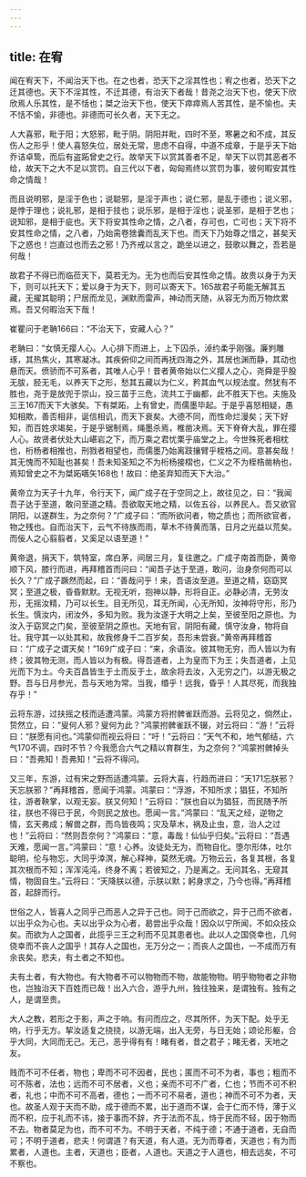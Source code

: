 ```yaml
---
---
---
```

title: 在宥
---




闻在宥天下，不闻治天下也。在之也者，恐天下之淫其性也；宥之也者，恐天下之迁其德也。天下不淫其性，不迁其德，有治天下者哉！昔尧之治天下也，使天下欣欣焉人乐其性，是不恬也；桀之治天下也，使天下瘁瘁焉人苦其性，是不愉也。夫不恬不愉，非德也。非德而可长久者，天下无之。

人大喜邪，毗于阳；大怒邪，毗于阴。阴阳并毗，四时不至，寒暑之和不成，其反伤人之形乎！使人喜怒失位，居处无常，思虑不自得，中道不成章，于是乎天下始乔诘卓鸷，而后有盗跖曾史之行。故举天下以赏其善者不足，举天下以罚其恶者不给，故天下之大不足以赏罚。自三代以下者，匈匈焉终以赏罚为事，彼何暇安其性命之情哉！

而且说明邪，是淫于色也；说聪邪，是淫于声也；说仁邪，是乱于德也；说义邪，是悖于理也；说礼邪，是相于技也；说乐邪，是相于淫也；说圣邪，是相于艺也；说知邪，是相于疵也。天下将安其性命之情，之八者，存可也，亡可也；天下将不安其性命之情，之八者，乃始脔卷猞囊而乱天下也。而天下乃始尊之惜之，甚矣天下之惑也！岂直过也而去之邪！乃齐戒以言之，跪坐以进之，鼓歌以舞之，吾若是何哉！

故君子不得已而临莅天下，莫若无为。无为也而后安其性命之情。故贵以身于为天下，则可以托天下；爱以身于为天下，则可以寄天下。165故君子苟能无解其五藏，无擢其聪明；尸居而龙见，渊默而雷声，神动而天随，从容无为而万物炊累焉。吾又何暇治天下哉！

崔瞿问于老聃166曰：“不治天下，安藏人心？”

老聃曰：“女慎无撄人心。人心排下而进上，上下囚杀，淖约柔乎刚强。廉刿雕琢，其热焦火，其寒凝冰。其疾俯仰之间而再抚四海之外，其居也渊而静，其动也悬而天。偾骄而不可系者，其唯人心乎！昔者黄帝始以仁义撄人之心，尧舜是乎股无胈，胫无毛，以养天下之形，愁其五藏以为仁义，矜其血气以规法度。然犹有不胜也，尧于是放兜于崇山，投三苗于三危，流共工于幽都，此不胜天下也。夫施及三王167而天下大骇矣。下有桀跖，上有曾史，而儒墨毕起。于是乎喜怒相疑，愚知相欺，善否相非，诞信相讥，而天下衰矣。大德不同，而性命烂漫矣；天下好知，而百姓求竭矣，于是乎锯制焉，绳墨杀焉，椎凿决焉。天下脊脊大乱，罪在撄人心。故贤者伏处大山嵁岩之下，而万乘之君忧栗乎庙堂之上。今世殊死者相枕也，桁杨者相推也，刑戮者相望也，而儒墨乃始离跂攘臂乎桎梏之间。意甚矣哉！其无愧而不知耻也甚矣！吾未知圣知之不为桁杨接槢也，仁义之不为桎梏凿枘也，焉知曾史之不为桀跖嚆矢168也！故曰：绝圣弃知而天下大治。”

黄帝立为天子十九年，令行天下，闻广成子在于空同之上，故往见之，曰：“我闻吾子达于至道，敢问至道之精。吾欲取天地之精，以佐五谷，以养民人。吾又欲官阴阳，以遂群生，为之奈何？”广成子曰：“而所欲问者，物之质也；而所欲官者，物之残也。自而治天下，云气不待族而雨，草木不待黄而落，日月之光益以荒矣。而佞人之心翦翦者，又奚足以语至道！”

黄帝退，捐天下，筑特室，席白茅，间居三月，复往邀之。广成子南首而卧，黄帝顺下风，膝行而进，再拜稽首而问曰：“闻吾子达于至道，敢问，治身奈何而可以长久？”广成子蹶然而起，曰：“善哉问乎！来，吾语汝至道。至道之精，窈窈冥冥；至道之极，昏昏默默。无视无听，抱神以静，形将自正。必静必清，无劳汝形，无摇汝精，乃可以长生。目无所见，耳无所闻，心无所知，汝神将守形，形乃长生。慎汝内，闭汝外，多知为败。我为汝遂于大明之上矣，至彼至阳之原也。为汝入于窈冥之门矣，至彼至阴之原也。天地有官，阴阳有藏，慎守汝身，物将自壮。我守其一以处其和，故我修身千二百岁矣，吾形未尝衰。”黄帝再拜稽首曰：“广成子之谓天矣！”169广成子曰：“来，余语汝。彼其物无穷，而人皆以为有终；彼其物无测，而人皆以为有极。得吾道者，上为皇而下为王；失吾道者，上见光而下为土。今夫百昌皆生于土而反于土，故余将去汝，入无穷之门，以游无极之野。吾与日月参光，吾与天地为常。当我，缗乎！远我，昏乎！人其尽死，而我独存乎！”

云将东游，过扶摇之枝而适遭鸿蒙。鸿蒙方将拊髀雀跃而游。云将见之，倘然止，贽然立，曰：“叟何人邪？叟何为此？”鸿蒙拊髀雀跃不辍，对云将曰：“游！”云将曰：“朕愿有问也。”鸿蒙仰而视云将曰：“吁！”云将曰：“天气不和，地气郁结，六气170不调，四时不节？今我愿合六气之精以育群生，为之奈何？”鸿蒙拊髀掉头曰：“吾弗知！吾弗知！”云将不得问。

又三年，东游，过有宋之野而适遭鸿蒙。云将大喜，行趋而进曰：“天171忘朕邪？天忘朕邪？”再拜稽首，愿闻于鸿蒙。鸿蒙曰：“浮游，不知所求；猖狂，不知所往，游者鞅掌，以观无妄。朕又何知！”云将曰：“朕也自以为猖狂，而民随予所往，朕也不得已于民，今则民之放也。愿闻一言。”鸿蒙曰：“乱天之经，逆物之情，玄天弗成；解兽之群，而鸟皆夜鸣；灾及草木，祸及止虫，意，治人之过也！”云将曰：“然则吾奈何？”鸿蒙曰：“意，毒哉！仙仙乎归矣。”云将曰：“吾遇天难，愿闻一言。”鸿蒙曰：“意！心养。汝徒处无为，而物自化。堕尔形体，吐尔聪明，伦与物忘，大同乎涬溟，解心释神，莫然无魂。万物云云，各复其根，各复其次根而不知；浑浑沌沌，终身不离；若彼知之，乃是离之。无问其名，无窥其情，物固自生。”云将曰：“天降朕以德，示朕以默；躬身求之，乃今也得。”再拜稽首，起辞而行。

世俗之人，皆喜人之同乎己而恶人之异于己也。同于己而欲之，异于己而不欲者，以出乎众为心也。夫以出乎众为心者，曷尝出乎众哉！因众以宁所闻，不如众技众矣。而欲为人之国者，此揽乎三王之利而不见其患者也。此以人之国侥幸也，几何侥幸而不丧人之国乎！其存人之国也，无万分之一；而丧人之国也，一不成而万有余丧矣。悲夫，有土者之不知也。

夫有土者，有大物也。有大物者不可以物物而不物，故能物物。明乎物物者之非物也，岂独治天下百姓而已哉！出入六合，游乎九州，独往独来，是谓独有。独有之人，是谓至贵。

大人之教，若形之于影，声之于响。有问而应之，尽其所怀，为天下配。处乎无响，行乎无方。挈汝适复之挠挠，以游无端，出入无旁，与日无始；颂论形躯，合乎大同，大同而无己。无己，恶乎得有有！睹有者，昔之君子；睹无者，天地之友。

贱而不可不任者，物也；卑而不可不因者，民也；匿而不可不为者，事也；粗而不可不陈者，法也；远而不可不居者，义也；亲而不可不广者，仁也；节而不可不积者，礼也；中而不可不高者，德也；一而不可不易者，道也；神而不可不为者，天也。故圣人观于天而不助，成于德而不累，出于道而不谋，会于仁而不恃，薄于义而不积，应于礼而不讳，接于事而不辞，齐于法而不乱，恃于民而不轻，因于物而不去。物者莫足为也，而不可不为。不明于天者，不纯于德；不通于道者，无自而可；不明于道者，悲夫！何谓道？有天道，有人道。无为而尊者，天道也；有为而累者，人道也。主者，天道也；臣者，人道也。天道之于人道也，相去远矣，不可不察也。